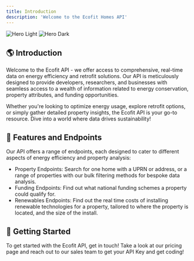 ```yaml
---
title: Introduction
description: 'Welcome to the Ecofit Homes API'
---
```


<img
  className="block dark:hidden"
  src="/images/hero-light.svg"
  alt="Hero Light"
/>
<img
  className="hidden dark:block"
  src="/images/hero-dark.svg"
  alt="Hero Dark"
/>

## 🌎 Introduction

Welcome to the Ecofit API - we offer access to comprehensive, real-time data on energy efficiency and retrofit solutions. Our API is meticulously designed to provide developers, researchers, and businesses with seamless access to a wealth of information related to energy conservation, property attributes, and funding opportunities.

Whether you're looking to optimize energy usage, explore retrofit options, or simply gather detailed property insights, the Ecofit API is your go-to resource. Dive into a world where data drives sustainability!


## 🚀 Features and Endpoints

Our API offers a range of endpoints, each designed to cater to different aspects of energy efficiency and property analysis:

- Property Endpoints: Search for one home with a UPRN or address, or a range of properties with our bulk filtering methods for bespoke data analysis.
- Funding Endpoints: Find out what national funding schemes a property could qualify for.
- Renewables Endpoints: Find out the real time costs of installing renewable technologies for a property, tailored to where the property is located, and the size of the install.

## 📘 Getting Started

To get started with the Ecofit API, get in touch! Take a look at our pricing page and reach out to our sales team to get your API Key and get coding!